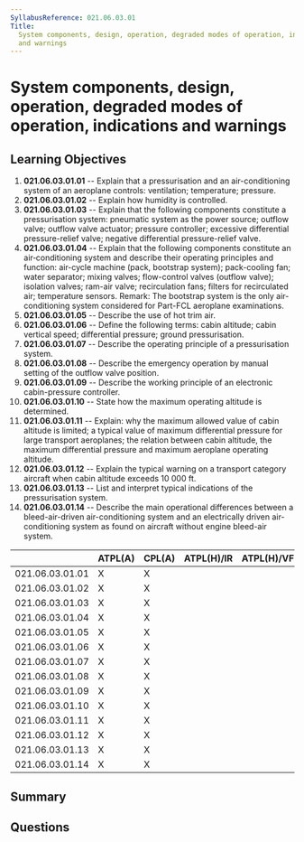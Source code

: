 ```yaml
---
SyllabusReference: 021.06.03.01
Title:
  System components, design, operation, degraded modes of operation, indications
  and warnings
---
```


# System components, design, operation, degraded modes of operation, indications and warnings

## Learning Objectives

1. **021.06.03.01.01** -- Explain that a pressurisation and an air-conditioning
   system of an aeroplane controls: ventilation; temperature; pressure.
2. **021.06.03.01.02** -- Explain how humidity is controlled.
3. **021.06.03.01.03** -- Explain that the following components constitute a
   pressurisation system: pneumatic system as the power source; outflow valve;
   outflow valve actuator; pressure controller; excessive differential
   pressure-relief valve; negative differential pressure-relief valve.
4. **021.06.03.01.04** -- Explain that the following components constitute an
   air‑conditioning system and describe their operating principles and function:
   air-cycle machine (pack, bootstrap system); pack-cooling fan; water
   separator; mixing valves; flow-control valves (outflow valve); isolation
   valves; ram-air valve; recirculation fans; filters for recirculated air;
   temperature sensors. Remark: The bootstrap system is the only
   air-conditioning system considered for Part-FCL aeroplane examinations.
5. **021.06.03.01.05** -- Describe the use of hot trim air.
6. **021.06.03.01.06** -- Define the following terms: cabin altitude; cabin
   vertical speed; differential pressure; ground pressurisation.
7. **021.06.03.01.07** -- Describe the operating principle of a pressurisation
   system.
8. **021.06.03.01.08** -- Describe the emergency operation by manual setting of
   the outflow valve position.
9. **021.06.03.01.09** -- Describe the working principle of an electronic
   cabin-pressure controller.
10. **021.06.03.01.10** -- State how the maximum operating altitude is
    determined.
11. **021.06.03.01.11** -- Explain: why the maximum allowed value of cabin
    altitude is limited; a typical value of maximum differential pressure for
    large transport aeroplanes; the relation between cabin altitude, the maximum
    differential pressure and maximum aeroplane operating altitude.
12. **021.06.03.01.12** -- Explain the typical warning on a transport category
    aircraft when cabin altitude exceeds 10 000 ft.
13. **021.06.03.01.13** -- List and interpret typical indications of the
    pressurisation system.
14. **021.06.03.01.14** -- Describe the main operational differences between a
    bleed-air-driven air-conditioning system and an electrically driven
    air-conditioning system as found on aircraft without engine bleed-air
    system.

|                 | ATPL(A) | CPL(A) | ATPL(H)/IR | ATPL(H)/VFR | CPL(H) | IR  | CBIR(A) |
| --------------- | ------- | ------ | ---------- | ----------- | ------ | --- | ------- |
| 021.06.03.01.01 | X       | X      |            |             |        |     |         |
| 021.06.03.01.02 | X       | X      |            |             |        |     |         |
| 021.06.03.01.03 | X       | X      |            |             |        |     |         |
| 021.06.03.01.04 | X       | X      |            |             |        |     |         |
| 021.06.03.01.05 | X       | X      |            |             |        |     |         |
| 021.06.03.01.06 | X       | X      |            |             |        |     |         |
| 021.06.03.01.07 | X       | X      |            |             |        |     |         |
| 021.06.03.01.08 | X       | X      |            |             |        |     |         |
| 021.06.03.01.09 | X       | X      |            |             |        |     |         |
| 021.06.03.01.10 | X       | X      |            |             |        |     |         |
| 021.06.03.01.11 | X       | X      |            |             |        |     |         |
| 021.06.03.01.12 | X       | X      |            |             |        |     |         |
| 021.06.03.01.13 | X       | X      |            |             |        |     |         |
| 021.06.03.01.14 | X       | X      |            |             |        |     |         |

## Summary

## Questions
